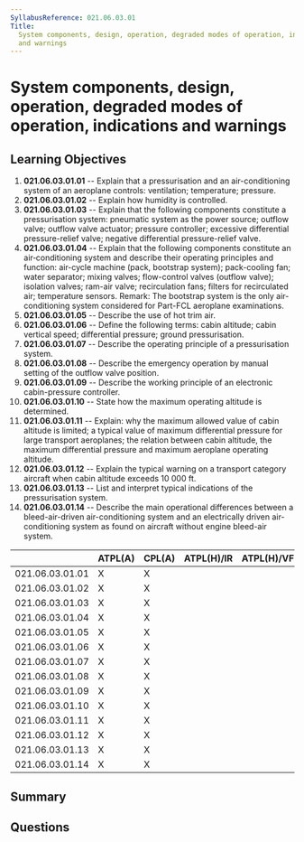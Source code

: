 ```yaml
---
SyllabusReference: 021.06.03.01
Title:
  System components, design, operation, degraded modes of operation, indications
  and warnings
---
```


# System components, design, operation, degraded modes of operation, indications and warnings

## Learning Objectives

1. **021.06.03.01.01** -- Explain that a pressurisation and an air-conditioning
   system of an aeroplane controls: ventilation; temperature; pressure.
2. **021.06.03.01.02** -- Explain how humidity is controlled.
3. **021.06.03.01.03** -- Explain that the following components constitute a
   pressurisation system: pneumatic system as the power source; outflow valve;
   outflow valve actuator; pressure controller; excessive differential
   pressure-relief valve; negative differential pressure-relief valve.
4. **021.06.03.01.04** -- Explain that the following components constitute an
   air‑conditioning system and describe their operating principles and function:
   air-cycle machine (pack, bootstrap system); pack-cooling fan; water
   separator; mixing valves; flow-control valves (outflow valve); isolation
   valves; ram-air valve; recirculation fans; filters for recirculated air;
   temperature sensors. Remark: The bootstrap system is the only
   air-conditioning system considered for Part-FCL aeroplane examinations.
5. **021.06.03.01.05** -- Describe the use of hot trim air.
6. **021.06.03.01.06** -- Define the following terms: cabin altitude; cabin
   vertical speed; differential pressure; ground pressurisation.
7. **021.06.03.01.07** -- Describe the operating principle of a pressurisation
   system.
8. **021.06.03.01.08** -- Describe the emergency operation by manual setting of
   the outflow valve position.
9. **021.06.03.01.09** -- Describe the working principle of an electronic
   cabin-pressure controller.
10. **021.06.03.01.10** -- State how the maximum operating altitude is
    determined.
11. **021.06.03.01.11** -- Explain: why the maximum allowed value of cabin
    altitude is limited; a typical value of maximum differential pressure for
    large transport aeroplanes; the relation between cabin altitude, the maximum
    differential pressure and maximum aeroplane operating altitude.
12. **021.06.03.01.12** -- Explain the typical warning on a transport category
    aircraft when cabin altitude exceeds 10 000 ft.
13. **021.06.03.01.13** -- List and interpret typical indications of the
    pressurisation system.
14. **021.06.03.01.14** -- Describe the main operational differences between a
    bleed-air-driven air-conditioning system and an electrically driven
    air-conditioning system as found on aircraft without engine bleed-air
    system.

|                 | ATPL(A) | CPL(A) | ATPL(H)/IR | ATPL(H)/VFR | CPL(H) | IR  | CBIR(A) |
| --------------- | ------- | ------ | ---------- | ----------- | ------ | --- | ------- |
| 021.06.03.01.01 | X       | X      |            |             |        |     |         |
| 021.06.03.01.02 | X       | X      |            |             |        |     |         |
| 021.06.03.01.03 | X       | X      |            |             |        |     |         |
| 021.06.03.01.04 | X       | X      |            |             |        |     |         |
| 021.06.03.01.05 | X       | X      |            |             |        |     |         |
| 021.06.03.01.06 | X       | X      |            |             |        |     |         |
| 021.06.03.01.07 | X       | X      |            |             |        |     |         |
| 021.06.03.01.08 | X       | X      |            |             |        |     |         |
| 021.06.03.01.09 | X       | X      |            |             |        |     |         |
| 021.06.03.01.10 | X       | X      |            |             |        |     |         |
| 021.06.03.01.11 | X       | X      |            |             |        |     |         |
| 021.06.03.01.12 | X       | X      |            |             |        |     |         |
| 021.06.03.01.13 | X       | X      |            |             |        |     |         |
| 021.06.03.01.14 | X       | X      |            |             |        |     |         |

## Summary

## Questions
